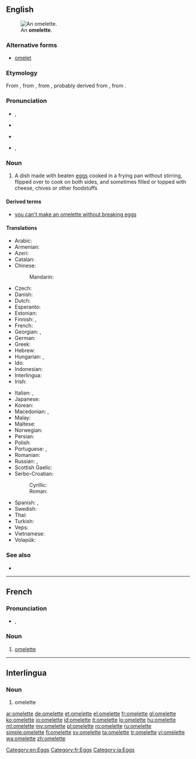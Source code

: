 ==English==
[[Image:FoodOmelete.jpg|thumb|right|An '''omelette'''.]]

===Alternative forms===
* [[omelet]] {{qualifier|chiefly US}}

===Etymology===
From {{etyl|fr|en}} {{term|omelette|lang=fr}}, from {{term|alemette|lang=fr}}, from {{term|alemelle||knife blade|lang=fr}}, probably derived from {{term|lemelle|la lemelle|lang=fr}}, from {{etyl|la|en}} {{term|lamella||thin plate|lang=la}}.

===Pronunciation===
* {{a|UK}} {{IPA|/ˈɒm.lɪt/|lang=en}}, {{X-SAMPA|/"Qm.lIt/}}
* {{audio|En-uk-omelette.ogg|Audio (UK)}}
* {{a|AU}} {{IPA|/ˈɔm.lət/|lang=en}}

* {{a|US}} {{IPA|/ˈɑm.ə.lɪt/|/ˈɑm.lɪt/|lang=en}}, {{X-SAMPA|/"Am@lIt/|/"AmlIt/}}

{{rfp|lang=en|US pronunciations need verifying}}

===Noun===
{{wikipedia}}
{{en-noun}}

# A dish made with beaten [[egg]]s cooked in a frying pan without stirring, flipped over to cook on both sides, and sometimes filled or topped with cheese, chives or other foodstuffs

====Derived terms====
* [[you can't make an omelette without breaking eggs]]

====Translations====
{{trans-top|dish made with beaten eggs}}
* Arabic: {{t-|ar|عجة|f|tr=ʿújja|sc=Arab}}
* Armenian: {{t-|hy|ձվածեղ|tr=jvaçeġ|sc=Armn}}
* Azeri: {{t+|az|qayğanaq}}
* Catalan: {{t-|ca|truita|f}}
* Chinese:
*: Mandarin: {{t-|cmn|煎蛋饼|tr=jiāndànbǐng|sc=Hani}}
* Czech: {{t-|cs|omeleta|f}}
* Danish: {{t-|da|omelet|c}}
* Dutch: {{t+|nl|omelet|f}}
* Esperanto: {{t-|eo|omleto}}
* Estonian: {{t-|et|omlett}}
* Finnish: {{t+|fi|munakas}}, {{t+|fi|omeletti}}
* French: {{t+|fr|omelette|f}}
* Georgian: {{t-|ka|ომლეტი|tr=omleti|sc=Geor}}, {{t-|ka|ერბო-კვერცხი|sc=Geor}}
* German: {{t+|de|Omelett|n}}
* Greek: {{t+|el|ομελέτα|tr=omeléta|sc=Grek}}
* Hebrew: {{t+|he|חביתה|f|tr=havita|sc=Hebr}}
* Hungarian: {{t+|hu|omlett}}, {{t-|hu|tojáslepény}}
* Ido: {{t+|io|omleto}}
* Indonesian: {{t-|id|[[telur]] [[dadar]]}}
* Interlingua: {{t-|ia|omelette}}
* Irish: {{t-|ga|uibheagán|m}}
{{trans-mid}}
* Italian: {{t-|it|omleta|f}}, {{t+|it|frittata|f}}
* Japanese: {{t+|ja|オムレツ|tr=omuretsu}}
* Korean: {{t-|ko|오믈렛|tr=omeullet, omeulles-|sc=Kore}}
* Macedonian: {{t-|mk|омлет|m|tr=ómlet|sc=Cyrl}}, {{t-|mk|кајгана|f|tr=kájgana|sc=Cyrl}}
* Malay: {{t-|ms|telur dadar}}
* Maltese: {{t-|mt|froġa}}
* Norwegian: {{t+|no|omelett|m}}
* Persian: {{t+|fa|املت|tr=omlet|sc=fa-Arab}}
* Polish: {{t+|pl|omlet|m}}
* Portuguese: {{t+|pt|omelete|f}}, {{t+|pt|fritada|f}}
* Romanian: {{t+|ro|omletă}}
* Russian: {{t+|ru|омлет|m|tr=omlét|sc=Cyrl}}, {{t+|ru|яичница|f|tr=jaíčnica|sc=Cyrl}}
* Scottish Gaelic: {{t-|gd|bonnach-uighe|m}}
* Serbo-Croatian:
*: Cyrillic: {{t-|sh|омлет|sc=Cyrl}}
*: Roman: {{t-|sh|omlet}}
* Spanish: {{t+|es|tortilla|f}} {{qualifier|Spain}}, {{t-|es|tortilla de huevos}}
* Swedish: {{t+|sv|omelett|c}}
* Thai: {{t-|th|ไข่เจียว|tr=kài jieow|sc=Thai}}
* Turkish: {{t+|tr|omlet}}
* Veps: {{tø|vep|munarič}}
* Vietnamese: {{t-|vi|món trứng tráng}}
* Volapük: {{t+|vo|moelät}}
{{trans-bottom}}

===See also===
* {{commonslite}}

[[Category:en:Eggs]]

----

==French==

===Pronunciation===
* {{IPA|/ɔm.lɛt/|lang=fr}}, {{X-SAMPA|/OmlEt/}}

===Noun===
{{fr-noun|f}}

# [[#English|omelette]]

[[Category:fr:Eggs]]

----

==Interlingua==

===Noun===
{{ia-noun}}

# omelette

[[Category:ia:Eggs]]

[[ar:omelette]]
[[de:omelette]]
[[et:omelette]]
[[el:omelette]]
[[fr:omelette]]
[[gl:omelette]]
[[ko:omelette]]
[[io:omelette]]
[[id:omelette]]
[[it:omelette]]
[[lo:omelette]]
[[hu:omelette]]
[[ml:omelette]]
[[my:omelette]]
[[pl:omelette]]
[[ro:omelette]]
[[ru:omelette]]
[[simple:omelette]]
[[fi:omelette]]
[[sv:omelette]]
[[ta:omelette]]
[[tr:omelette]]
[[vi:omelette]]
[[wa:omelette]]
[[zh:omelette]]